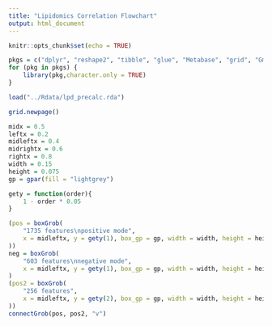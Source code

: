 ```yaml
---
title: "Lipidomics Correlation Flowchart"
output: html_document
---
```


```r
knitr::opts_chunk$set(echo = TRUE)
```

```r
pkgs = c("dplyr", "reshape2", "tibble", "glue", "Metabase", "grid", "Gmisc")
for (pkg in pkgs) {
    library(pkg,character.only = TRUE)
}
```

```r
load("../Rdata/lpd_precalc.rda")
```

```r
grid.newpage()

midx = 0.5
leftx = 0.2
midleftx = 0.4
midrightx = 0.6
rightx = 0.8
width = 0.15
height = 0.075
gp = gpar(fill = "lightgrey")

gety = function(order){
    1 - order * 0.05
}

(pos = boxGrob(
    "1735 features\npositive mode",
    x = midleftx, y = gety(1), box_gp = gp, width = width, height = height
))
neg = boxGrob(
    "603 features\nnegative mode", 
    x = midleftx, y = gety(1), box_gp = gp, width = width, height = height
)
(pos2 = boxGrob(
    "256 features",
    x = midleftx, y = gety(2), box_gp = gp, width = width, height = height
))
connectGrob(pos, pos2, "v")
```



